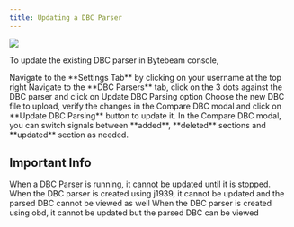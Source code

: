 ```yaml
---
title: Updating a DBC Parser
---
```


![](https://usercontent.clueso.io/1f4455e0-789e-4beb-8cd9-4dac96bc47e4/246efdc5-ecb7-4ee7-9b4b-c1d0da52923f/00129675-d005-494d-8dc9-71cdbebc0632/images/4266ec42-4f48-4571-a5ef-3106b8cc6bdd.gif)

To update the existing DBC parser in Bytebeam console,

<Steps>
  <Step title="Access Settings Tab">
    Navigate to the **Settings Tab** by clicking on your username at the top right
  </Step>
  <Step title="Go to DBC Parsers Tab and Initiate DBC Parser Update">
    Navigate to the **DBC Parsers** tab, click on the 3 dots against the DBC parser and click on Update DBC Parsing option
  </Step>
  <Step title="Fill Details">
    Choose the new DBC file to upload, verify the changes in the Compare DBC modal  and click on **Update DBC Parsing** button to update it.
    <Note>In the Compare DBC modal, you can switch signals between **added**, **deleted** sections and **updated** section as needed.</Note>
</Step>
</Steps>

## Important Info

<Warning>When a DBC Parser is running, it cannot be updated until it is stopped.</Warning>
<Warning>When the DBC parser is created using j1939, it cannot be updated and the parsed DBC cannot be viewed as well</Warning>
<Warning>When the DBC parser is created using obd, it cannot be updated but the parsed DBC can be viewed</Warning>
